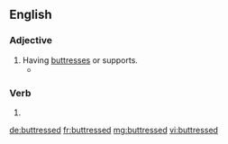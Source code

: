 ==English==

===Adjective===
{{en-adj}}

# Having [[buttress]]es or supports.
#*{{quote-book|year=1918|author={{w|W. B. Maxwell}}|chapter=7
|title=[http://openlibrary.org/works/OL1097634W The Mirror and the Lamp]
|passage=[…] St. Bede's at this period of its history was perhaps the poorest and most miserable parish in the East End of London. Close-packed, crushed by the '''buttressed''' height of the railway viaduct, rendered airless by huge walls of factories, it at once banished lively interest from a stranger's mind and left only a dull oppression of the spirit.}}
#: {{usex|Only the '''buttressed''' outer walls still stood .|lang=en}}

===Verb===
{{head|en}}

# {{en-past of|buttress}}

[[de:buttressed]]
[[fr:buttressed]]
[[mg:buttressed]]
[[vi:buttressed]]